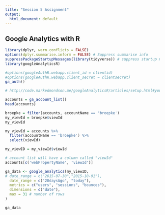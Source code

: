 ```yaml
---
title: "Session 5 Assignment"
output:
  html_document: default
---
```


## Google Analytics with R

```r
library(dplyr, warn.conflicts = FALSE)
options(dplyr.summarise.inform = FALSE) # Suppress summarise info
suppressPackageStartupMessages(library(tidyverse)) # suppress startup message
library(googleAnalyticsR)
```

```r
#options(googleAuthR.webapp.client_id = clientid)
#options(googleAuthR.webapp.client_secret = clientsecret)
ga_auth()

# http://code.markedmondson.me/googleAnalyticsR/articles/setup.html#your-own-google-project
```


```r
accounts = ga_account_list()
head(accounts)
```

```r
broepke = filter(accounts, accountName == 'broepke')
my_viewId = broepke$viewId
my_viewId
```
```r
my_viewId = accounts %>%
  filter(accountName == 'broepke') %>%
  select(viewId)

my_viewID = my_viewId$viewId
```


```r
# account list will have a column called "viewId"
accounts[c('webPropertyName', 'viewId')]
```


```r
ga_data <- google_analytics(my_viewID,
# date_range = c("2015-07-30","2015-10-01"), 
  date_range = c("28daysAgo", "today"), 
  metrics = c("users", "sessions", "bounces"), 
  dimensions = c("date"),
  max = 31 # number of rows
)

ga_data
```

```r

```

